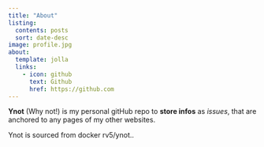 ```yaml
---
title: "About"
listing:
  contents: posts
  sort: date-desc
image: profile.jpg
about:
  template: jolla
  links:
    - icon: github
      text: Github
      href: https://github.com
---
```


**Ynot** (Why not!) is my personal gitHub repo to **store infos** as *issues*, that are anchored to any pages of my other websites.

Ynot is sourced from docker rv5/ynot..
